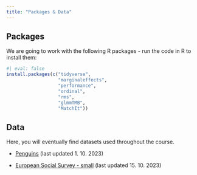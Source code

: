 ```yaml
---
title: "Packages & Data"
---
```


## Packages

We are going to work with the following R packages - run the code in R to install them:

```r
#| eval: false
install.packages(c("tidyverse",
                   "marginaleffects",
                   "performance",
                   "ordinal",
                   "rms",
                   "glmmTMB",
                   "MatchIt"))
```

## Data

Here, you will eventually find datasets used throughout the course.

-   [Penguins](https://github.com/Sociology-FA-CU/advanced-r/raw/main/data/penguins.rds) (last updated 1. 10. 2023)

-   [European Social Survey - small](https://github.com/Sociology-FA-CU/advanced-r/raw/main/data/ess-cz.rds) (last updated 15. 10. 2023)
